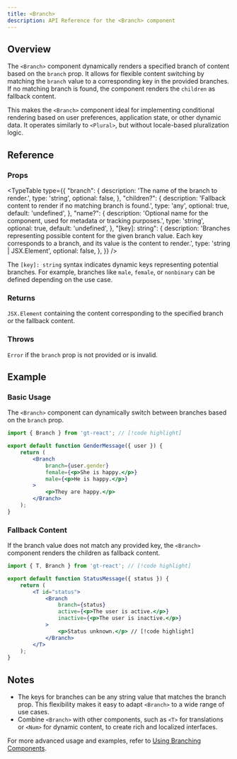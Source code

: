 ```yaml
---
title: <Branch>
description: API Reference for the <Branch> component
---
```


## Overview

The `<Branch>` component dynamically renders a specified branch of content based on the `branch` prop.
It allows for flexible content switching by matching the `branch` value to a corresponding key in the provided branches.
If no matching branch is found, the component renders the `children` as fallback content.

This makes the `<Branch>` component ideal for implementing conditional rendering based on user preferences,
application state, or other dynamic data. It operates similarly to `<Plural>`, but without locale-based pluralization logic.

## Reference

### Props

<TypeTable
  type={{
    "branch": {
        description:
            'The name of the branch to render.',
        type: 'string',
        optional: false,
    },
    "children?": {
        description:
            'Fallback content to render if no matching branch is found.',
        type: 'any',
        optional: true,
        default: 'undefined',
    },
    "name?": {
        description:
            'Optional name for the component, used for metadata or tracking purposes.',
        type: 'string',
        optional: true,
        default: 'undefined',
    },
    "[key]: string": {
        description:
            'Branches representing possible content for the given branch value. Each key corresponds to a branch, and its value is the content to render.',
        type: 'string | JSX.Element',
        optional: false,
    },
  }}
/>

The `[key]: string` syntax indicates dynamic keys representing potential branches. For example, branches like `male`, `female`, or `nonbinary` can be defined depending on the use case.

### Returns

`JSX.Element` containing the content corresponding to the specified branch or the fallback content.

### Throws

`Error` if the `branch` prop is not provided or is invalid.

## Example

### Basic Usage

The `<Branch>` component can dynamically switch between branches based on the `branch` prop.

```jsx title="BranchExample.jsx" copy
import { Branch } from 'gt-react'; // [!code highlight]

export default function GenderMessage({ user }) {
    return (
        <Branch
            branch={user.gender}
            female={<p>She is happy.</p>}
            male={<p>He is happy.</p>}
        >
            <p>They are happy.</p>
        </Branch>
    );
}
```

### Fallback Content

If the branch value does not match any provided key, the `<Branch>` component renders the children as fallback content.

```jsx title="FallbackExample.jsx" copy
import { T, Branch } from 'gt-react'; // [!code highlight]

export default function StatusMessage({ status }) {
    return (
        <T id="status">
            <Branch
                branch={status}
                active={<p>The user is active.</p>}
                inactive={<p>The user is inactive.</p>}
            >
                <p>Status unknown.</p> // [!code highlight]
            </Branch>
        </T>
    );
}
```

## Notes
 * The keys for branches can be any string value that matches the branch prop. This flexibility makes it easy to adapt `<Branch>` to a wide range of use cases.
 * Combine `<Branch>` with other components, such as `<T>` for translations or `<Num>` for dynamic content, to create rich and localized interfaces.

For more advanced usage and examples, refer to [Using Branching Components](/docs/react/reference/using-branching-components).